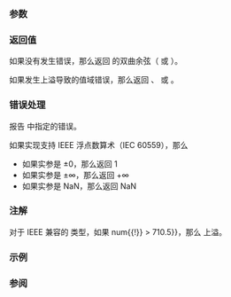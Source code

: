 {{cpp/title|cosh|coshf|coshl}}
{{cpp/numeric/math/navbar}}
{{cpp/numeric/math/declarations
|family=cosh
|param1=num
|constexpr_since=26
|desc=计算 {{c|num}} 的双曲余弦。
}}

===参数===
{{par begin}}
{{par|num|浮点数或整数}}
{{par end}}

===返回值===
如果没有发生错误，那么返回 {{c|num}} 的双曲余弦（{{math|cosh(num)}} 或 {{math|{{mfrac|e{{su|p=num}}+e{{su|p=-num}}|2}}}}）。

如果发生上溢导致的值域错误，那么返回 {{tt|+HUGE_VAL}}、{{tt|+HUGE_VALF}} 或 {{tt|+HUGE_VALL}}。

===错误处理===
报告 {{lc|math_errhandling}} 中指定的错误。

如果实现支持 IEEE 浮点数算术（IEC 60559），那么
* 如果实参是 ±0，那么返回 1
* 如果实参是 ±∞，那么返回 +∞
* 如果实参是 NaN，那么返回 NaN

===注解===
对于 IEEE 兼容的 {{c/core|double}} 类型，如果 {{math|{{!}}num{{!}} &gt; 710.5}}，那么 {{c|std::cosh(num)}} 上溢。

{{cpp/numeric/math/additional integer overload note|cosh}}

===示例===
{{example
|code=
#include &lt;cerrno&gt;
#include &lt;cfenv&gt;
#include &lt;cmath&gt;
#include &lt;cstring&gt;
#include &lt;iostream&gt;
// #pragma STDC FENV_ACCESS ON

int main()
{
    const double x = 42;

    std::cout &lt;&lt; "cosh(1) = " &lt;&lt; std::cosh(1) &lt;&lt; '\n'
              &lt;&lt; "cosh(-1) = " &lt;&lt; std::cosh(-1) &lt;&lt; '\n'
              &lt;&lt; "log(sinh(" &lt;&lt; x &lt;&lt; ")+cosh(" &lt;&lt; x &lt;&lt; ")) = "
              &lt;&lt; std::log(std::sinh(x) + std::cosh(x)) &lt;&lt; '\n';

    // 特殊值
    std::cout &lt;&lt; "cosh(+0) = " &lt;&lt; std::cosh(0.0) &lt;&lt; '\n'
              &lt;&lt; "cosh(-0) = " &lt;&lt; std::cosh(-0.0) &lt;&lt; '\n';
    
    // 错误处理
    errno=0;
    std::feclearexcept(FE_ALL_EXCEPT);
    
    std::cout &lt;&lt; "cosh(710.5) = " &lt;&lt; std::cosh(710.5) &lt;&lt; '\n';
    
    if (errno == ERANGE)
        std::cout &lt;&lt; "    errno == ERANGE: " &lt;&lt; std::strerror(errno) &lt;&lt; '\n';
    if (std::fetestexcept(FE_OVERFLOW))
        std::cout &lt;&lt; "    发生 FE_OVERFLOW\n";
}
|p=true
|output=
cosh(1) = 1.54308
cosh(-1) = 1.54308
log(sinh(42)+cosh(42)) = 42
cosh(+0) = 1
cosh(-0) = 1
cosh(710.5) = inf
    errno == ERANGE: Numerical result out of range
    发生 FE_OVERFLOW
}}

===参阅===
{{dsc begin}}
{{dsc inc|cpp/numeric/math/dsc sinh}}
{{dsc inc|cpp/numeric/math/dsc tanh}}
{{dsc inc|cpp/numeric/math/dsc acosh}}
{{dsc inc|cpp/numeric/complex/dsc cosh}}
{{dsc inc|cpp/numeric/valarray/dsc cosh}}
{{dsc see c|c/numeric/math/cosh}}
{{dsc end}}

{{langlinks|de|en|es|fr|it|ja|pl|pt|ru}}